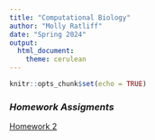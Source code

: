 ```yaml
---
title: "Computational Biology"
author: "Molly Ratliff"
date: "Spring 2024"
output: 
  html_document: 
    theme: cerulean
---
```


```r
knitr::opts_chunk$set(echo = TRUE)
```

### *Homework Assigments*
[Homework 2](Homework_02.html)